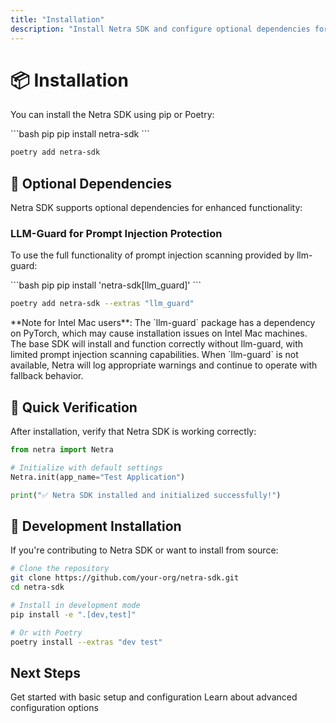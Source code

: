 ```yaml
---
title: "Installation"
description: "Install Netra SDK and configure optional dependencies for enhanced functionality"
---
```


# 📦 Installation

You can install the Netra SDK using pip or Poetry:

<CodeGroup>
```bash pip
pip install netra-sdk
```

```bash poetry
poetry add netra-sdk
```
</CodeGroup>

## 🔧 Optional Dependencies

Netra SDK supports optional dependencies for enhanced functionality:

### LLM-Guard for Prompt Injection Protection

To use the full functionality of prompt injection scanning provided by llm-guard:

<CodeGroup>
```bash pip
pip install 'netra-sdk[llm_guard]'
```

```bash poetry
poetry add netra-sdk --extras "llm_guard"
```
</CodeGroup>

<Warning>
**Note for Intel Mac users**: The `llm-guard` package has a dependency on PyTorch, which may cause installation issues on Intel Mac machines. The base SDK will install and function correctly without llm-guard, with limited prompt injection scanning capabilities. When `llm-guard` is not available, Netra will log appropriate warnings and continue to operate with fallback behavior.
</Warning>

## 🚀 Quick Verification

After installation, verify that Netra SDK is working correctly:

```python
from netra import Netra

# Initialize with default settings
Netra.init(app_name="Test Application")

print("✅ Netra SDK installed and initialized successfully!")
```

## 🔧 Development Installation

If you're contributing to Netra SDK or want to install from source:

```bash
# Clone the repository
git clone https://github.com/your-org/netra-sdk.git
cd netra-sdk

# Install in development mode
pip install -e ".[dev,test]"

# Or with Poetry
poetry install --extras "dev test"
```

## Next Steps

<CardGroup cols={2}>
  <Card
    title="Quick Start"
    icon="rocket"
    href="/quickstart"
  >
    Get started with basic setup and configuration
  </Card>
  <Card
    title="Configuration"
    icon="gear"
    href="/configuration"
  >
    Learn about advanced configuration options
  </Card>
</CardGroup>
